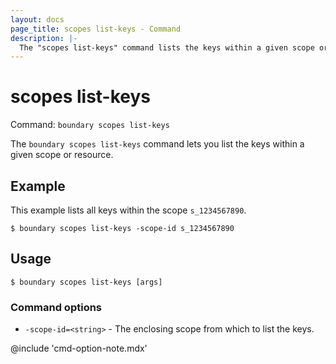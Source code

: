 ```yaml
---
layout: docs
page_title: scopes list-keys - Command
description: |-
  The "scopes list-keys" command lists the keys within a given scope or resource.
---
```


# scopes list-keys

Command: `boundary scopes list-keys`

The `boundary scopes list-keys` command lets you list the keys within a given scope or resource.

## Example

This example lists all keys within the scope `s_1234567890`.

```shell-session
$ boundary scopes list-keys -scope-id s_1234567890
```

## Usage

<CodeBlockConfig hideClipboard>

```shell-session
$ boundary scopes list-keys [args]
```

</CodeBlockConfig>

### Command options

- `-scope-id=<string>` - The enclosing scope from which to list the keys.

@include 'cmd-option-note.mdx'